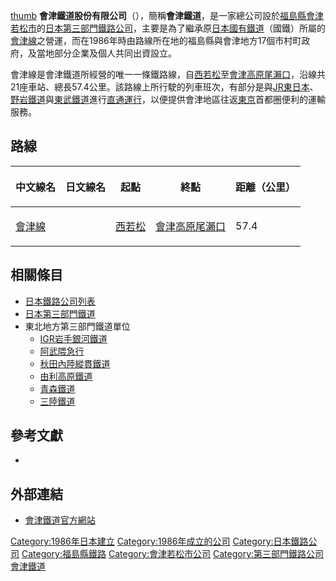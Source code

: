 {{noteTA
|G1=Transport
}}
{{About|會津鐵道公司|會津鐵道公司所營運的鐵路線|會津線}}
[[file:Aizu_Railway_AT-600_series_DMU_012.JPG|thumb]]
'''會津鐵道股份有限公司'''（{{lang-ja|会津鉄道株式会社}}），簡稱'''會津鐵道'''，是一家總公司設於[[福島縣|福島縣]][[會津若松市|會津若松市]]的[[日本第三部門鐵道|日本第三部門鐵路公司]]，主要是為了繼承原[[日本國有鐵道|日本國有鐵道]]（國鐵）所屬的[[會津線|會津線]]之營運，而在1986年時由路線所在地的福島縣與會津地方17個市村町政府，及當地部分企業及個人共同出資設立。

會津線是會津鐵道所經營的唯一一條鐵路線，自[[西若松車站|西若松]]至[[會津高原尾瀨口車站|會津高原尾瀨口]]，沿線共21座車站、總長57.4公里。該路線上所行駛的列車班次，有部分是與[[JR東日本|JR東日本]]、[[野岩鐵道|野岩鐵道]]與[[東武鐵道|東武鐵道]]進行[[直通運行|直通運行]]，以便提供會津地區往返[[東京|東京]]首都圈便利的運輸服務。

== 路線 ==
{| class=wikitable
|-
!中文線名
!日文線名
!起點
!終點
!距離（公里）
|-
|[[會津線|會津線]]
|{{lang|ja|会津線}}
|[[西若松站|西若松]]
|[[會津高原尾瀨口站|會津高原尾瀨口]]
|57.4
|}
==相關條目==
* [[日本鐵路公司列表|日本鐵路公司列表]]
* [[日本第三部門鐵道|日本第三部門鐵道]]
* 東北地方第三部門鐵道單位
** [[IGR岩手銀河鐵道|IGR岩手銀河鐵道]]
** [[阿武隈急行|阿武隈急行]]
** [[秋田內陸縱貫鐵道|秋田內陸縱貫鐵道]]
** [[由利高原鐵道|由利高原鐵道]]
** [[青森鐵道|青森鐵道]]
** [[三陸鐵道|三陸鐵道]]

==參考文獻==
* {{cite web |url=http://www.aizutetsudo.jp/co_info.php |language=ja |title=公司簡介 |publisher=會津鐵道官方網站 |date= |accessdate=2011年12月14日 |deadurl=yes |archiveurl=https://web.archive.org/web/20130321122838/http://aizutetsudo.jp/co_info.php |archivedate=2013年3月21日 }}

==外部連結==
{{DEFAULTSORT:Aizu-Tetsudou}}
* [http://www.aizutetsudo.jp 會津鐵道官方網站] {{Wayback|url=http://www.aizutetsudo.jp/ |date=20210216095851 }}{{ja}}

{{japan-rail-stub}}
{{日本第三部門鐵道單位}}
{{Portal bar|日本|鐵路|福島|企業|日本鐵路}}
[[Category:1986年日本建立|Category:1986年日本建立]]
[[Category:1986年成立的公司|Category:1986年成立的公司]]
[[Category:日本鐵路公司|Category:日本鐵路公司]]
[[Category:福島縣鐵路|Category:福島縣鐵路]]
[[Category:會津若松市公司|Category:會津若松市公司]]
[[Category:第三部門鐵路公司|Category:第三部門鐵路公司]]
[[Category:會津鐵道|]]